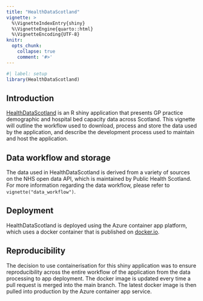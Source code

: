 ```yaml
---
title: "HealthDataScotland"
vignette: >
  %\VignetteIndexEntry{shiny}
  %\VignetteEngine{quarto::html}
  %\VignetteEncoding{UTF-8}
knitr:
  opts_chunk:
    collapse: true
    comment: '#>'
---
```


```r
#| label: setup
library(HealthDataScotland)
```

## Introduction

[HealthDataScotland](https://www.healthdatascotland.co.uk){target="_blank"} is an R shiny application
that presents GP practice demographic and hospital bed capacity data across
Scotland. This vignette will outline the workflow used to download, process and
store the data used by the application, and describe the development process
used to maintain and host the application.

## Data workflow and storage

The data used in HealthDataScotland is derived from a variety of sources on the
NHS open data API, which is maintained by Public Health Scotland. For more
information regarding the data workflow, please refer to
`vignette("data_workflow")`.

## Deployment

HealthDataScotland is deployed using the Azure container app platform, which uses
a docker container that is published on
[docker.io](https://hub.docker.com/repository/docker/jsleight1/healthdatascotland).

## Reproducibility

The decision to use containerisation for this shiny application was to ensure
reproducibility across the entire workflow of the application from the data
processing to app deployment. The docker image is updated every time a pull
request is merged into the main branch. The latest docker image is then pulled
into production by the Azure container app service.

